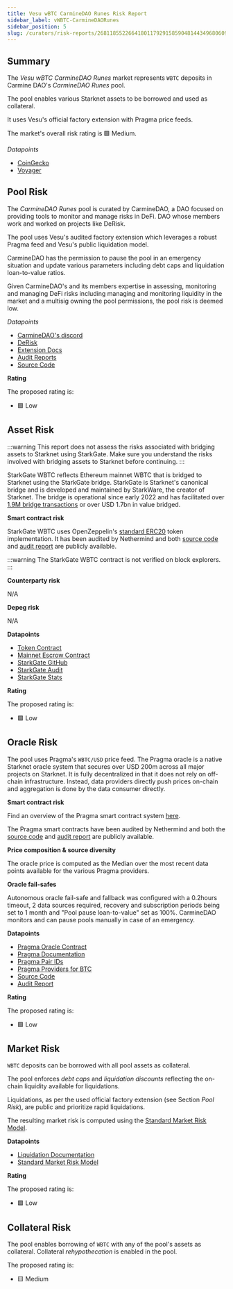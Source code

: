 ```yaml
---
title: Vesu wBTC CarmineDAO Runes Risk Report
sidebar_label: vWBTC-CarmineDAORunes
sidebar_position: 5
slug: /curators/risk-reports/2681185522664180117929158590481443496806090795357786716961716864181408932939/wbtc
---
```




## Summary

The *Vesu wBTC CarmineDAO Runes* market represents `WBTC` deposits in Carmine DAO's *CarmineDAO Runes* pool.

The pool enables various Starknet assets to be borrowed and used as collateral.

It uses Vesu's official factory extension with Pragma price feeds.

The market's overall risk rating is 🟩 Medium.

*Datapoints*

- [CoinGecko](https://www.coingecko.com/cs/coins/bitcoin)
- [Voyager](https://voyager.online/contract/0x207a0df236eac7c3a68856df797019553cd56a3729b3407a5085f1ba3905c00)


## Pool Risk

The *CarmineDAO Runes* pool is curated by CarmineDAO, a DAO focused on providing tools to monitor and manage risks in DeFi. DAO whose members work and worked on projects like DeRisk.

The pool uses Vesu's audited factory extension which leverages a robust Pragma feed and Vesu's public liquidation model.

CarmineDAO has the permission to pause the pool in an emergency situation and update various parameters including debt caps and liquidation loan-to-value ratios. 

Given CarmineDAO's and its members expertise in assessing, monitoring and managing DeFi risks including managing and monitoring liquidity in the market and a multisig owning the pool permissions, the pool risk is deemed low.

*Datapoints*

- [CarmineDAO's discord](https://discord.com/invite/uRs7j8w3bX)
- [DeRisk](https://www.carmine.finance/derisk)
- [Extension Docs](https://docs.vesu.xyz/)
- [Audit Reports](https://github.com/vesuxyz/security)
- [Source Code](https://github.com/vesuxyz/vesu-v1/blob/main/src/extension/default_extension_po.cairo)

**Rating**

The proposed rating is:

- 🟩 Low


## Asset Risk

:::warning
This report does not assess the risks associated with bridging assets to Starknet using StarkGate.
Make sure you understand the risks involved with bridging assets to Starknet before continuing.
:::

StarkGate WBTC reflects Ethereum mainnet WBTC that is bridged to Starknet using the StarkGate bridge. 
StarkGate is Starknet's canonical bridge and is developed and maintained by StarkWare, the creator of Starknet.
The bridge is operational since early 2022 and has facilitated over [1.9M bridge transactions](https://dune.com/sapiens/starknet-insighttokenomics-and-bridge-stats) or over USD 1.7bn in value bridged.

**Smart contract risk**

StarkGate WBTC uses OpenZeppelin's [standard ERC20](https://github.com/OpenZeppelin/cairo-contracts) token implementation.
It has been audited by Nethermind and both [source code](https://github.com/starknet-io/starkgate-contracts) and [audit report](https://github.com/NethermindEth/PublicAuditReports/blob/main/NM0064-DRAFT_STARKGATE.pdf) are publicly available.

:::warning
The StarkGate WBTC contract is not verified on block explorers.
:::

**Counterparty risk**

N/A

**Depeg risk**

N/A

**Datapoints**

- [Token Contract](https://voyager.online/contract/0x207a0df236eac7c3a68856df797019553cd56a3729b3407a5085f1ba3905c00)
- [Mainnet Escrow Contract](https://etherscan.io/address/0xae0Ee0A63A2cE6BaeEFFE56e7714FB4EFE48D419)
- [StarkGate GitHub](https://github.com/starknet-io/starkgate-contracts)
- [StarkGate Audit](https://github.com/NethermindEth/PublicAuditReports/blob/main/NM0064-DRAFT_STARKGATE.pdf)
- [StarkGate Stats](https://dune.com/sapiens/starknet-insighttokenomics-and-bridge-stats)

**Rating**

The proposed rating is:

- 🟩 Low


## Oracle Risk

The pool uses Pragma's `WBTC/USD` price feed.
The Pragma oracle is a native Starknet oracle system that secures over USD 200m across all major projects on Starknet.
It is fully decentralized in that it does not rely on off-chain infrastructure. Instead, data providers directly push prices on-chain and aggregation is done by the data consumer directly.

**Smart contract risk**

Find an overview of the Pragma smart contract system [here](https://github.com/Astraly-Labs/pragma-oracle?tab=readme-ov-file#overview).

The Pragma smart contracts have been audited by Nethermind and both the [source code](https://github.com/Astraly-Labs/pragma-oracle) and [audit report](https://github.com/astraly-labs/pragma-oracle/tree/main/audits) are publicly available.

**Price composition & source diversity**

The oracle price is computed as the Median over the most recent data points available for the various Pragma providers.

**Oracle fail-safes**

Autonomous oracle fail-safe and fallback was configured with a 0.2hours timeout, 2 data sources required, recovery and subscription periods being set to 1 month and "Pool pause loan-to-value" set as 100%. CarmineDAO monitors and can pause pools manually in case of an emergency.

**Datapoints**

- [Pragma Oracle Contract](https://voyager.online/contract/0x02a85bd616f912537c50a49a4076db02c00b29b2cdc8a197ce92ed1837fa875b)
- [Pragma Documentation](https://docs.pragma.build/Resources/Cairo%201/data-feeds/consuming-data)
- [Pragma Pair IDs](https://docs.pragma.build/Resources/Cairo%201/data-feeds/supported-assets)
- [Pragma Providers for BTC](https://www.pragma.build/asset/BTC-USD?network=mainnet)
- [Source Code](https://github.com/Astraly-Labs/pragma-oracle)
- [Audit Report](https://github.com/astraly-labs/pragma-oracle/tree/main/audits)

**Rating**

The proposed rating is:

- 🟩 Low


## Market Risk

`WBTC` deposits can be borrowed with all pool assets as collateral.

The pool enforces *debt caps* and *liquidation discounts* reflecting the on-chain liquidity available for liquidations.

Liquidations, as per the used official factory extension (see Section *Pool Risk*), are public and prioritize rapid liquidations.

The resulting market risk is computed using the [Standard Market Risk Model](https://docs.google.com/spreadsheets/d/1zU9IRKCX8xicSNd4UV78hMEw_rf-ZtGL/edit?usp=sharing&ouid=108086377410680948516&rtpof=true&sd=true).

**Datapoints**

- [Liquidation Documentation](https://docs.vesu.xyz)
- [Standard Market Risk Model](https://docs.google.com/spreadsheets/d/1zU9IRKCX8xicSNd4UV78hMEw_rf-ZtGL/edit?usp=sharing&ouid=108086377410680948516&rtpof=true&sd=true)

**Rating**

The proposed rating is:

- 🟩 Low


## Collateral Risk

The pool enables borrowing of `WBTC` with any of the pool's assets as collateral. Collateral *rehypothecation* is enabled in the pool. 

The proposed rating is:

- 🟨 Medium
